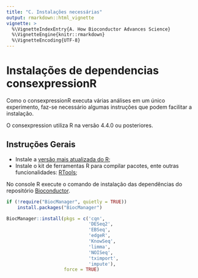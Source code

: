 ```yaml
---
title: "C. Instalações necessárias"
output: rmarkdown::html_vignette
vignette: >
  %\VignetteIndexEntry{A. How Bioconductor Advances Science}
  %\VignetteEngine{knitr::rmarkdown}
  %\VignetteEncoding{UTF-8}
---
```

# Instalações de dependencias consexpressionR

Como o consexpressionR executa várias análises em um único experimento, faz-se necessário algumas instruções que podem facilitar a instalação.

O consexpression utiliza R na versão 4.4.0 ou posteriores.

## Instruções Gerais

 - Instale a [versão mais atualizada do R](https://www.r-project.org/);
 - Instale o kit de ferramentas R para compilar pacotes, ente outras funcionalidades:  [RTools](https://cran.r-project.org/bin/windows/Rtools/);
 
 
No console R execute o comando de instalação das dependências do repositório  [Bioconductor](https://bioconductor.org/).


```r
if (!require("BiocManager", quietly = TRUE))
    install.packages("BiocManager")

BiocManager::install(pkgs = c('cqn',
                              'DESeq2', 
                              'EBSeq', 
                              'edgeR', 
                              'KnowSeq', 
                              'limma', 
                              'NOISeq', 
                              'tximport',
                              'impute'),
                     force = TRUE)
```
